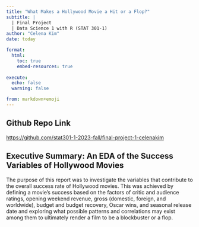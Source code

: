 ```yaml
---
title: "What Makes a Hollywood Movie a Hit or a Flop?"
subtitle: |
  | Final Project 
  | Data Science 1 with R (STAT 301-1)
author: "Celena Kim"
date: today

format:
  html:
    toc: true
    embed-resources: true
    
execute:
  echo: false
  warning: false

from: markdown+emoji 
---
```


::: {.callout-tip icon="false"}
## Github Repo Link

<https://github.com/stat301-1-2023-fall/final-project-1-celenakim>
:::

## Executive Summary: An EDA of the Success Variables of Hollywood Movies

The purpose of this report was to investigate the variables that contribute to the overall success rate of Hollywood movies. This was achieved by defining a movie’s success based on the factors of critic and audience ratings, opening weekend revenue, gross (domestic, foreign, and worldwide), budget and budget recovery, Oscar wins, and seasonal release date and exploring what possible patterns and correlations may exist among them to ultimately render a film to be a blockbuster or a flop.

